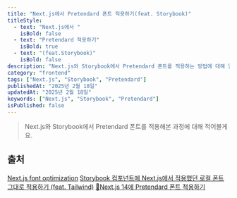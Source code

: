 ```yaml
---
title: "Next.js에서 Pretendard 폰트 적용하기(feat. Storybook)"
titleStyle:
  - text: "Next.js에서 "
    isBold: false
  - text: "Pretendard 적용하기"
    isBold: true
  - text: "(feat.Storybook)"
    isBold: false
description: "Next.js와 Storybook에서 Pretendard 폰트를 적용하는 방법에 대해 알아봤어요."
category: "frontend"
tags: ["Next.js", "Storybook", "Pretendard"]
publishedAt: "2025년 2월 18일"
updatedAt: "2025년 2월 18일"
keywords: ["Next.js", "Storybook", "Pretendard"]
isPublished: false
---
```


> Next.js와 Storybook에서 Pretendard 폰트를 적용해본 과정에 대해 적어볼게요.

## 출처

[Next.js font optimization](https://storybook.js.org/docs/get-started/frameworks/nextjs#nextjs-font-optimization)
[Storybook 컴포넌트에 Next.js에서 적용했던 로컬 폰트 그대로 적용하기 (feat. Tailwind)](https://www.itsmo.dev/storybook-font/)
[🧱Next.js 14에 Pretendard 폰트 적용하기](https://dev.to/algoorgoal/nextjs-tailwindcsse-pretendard-ponteu-jeogyonghagi-1g87)
